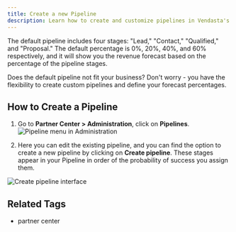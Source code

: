 ```yaml
---
title: Create a new Pipeline
description: Learn how to create and customize pipelines in Vendasta's Partner Center
---
```


The default pipeline includes four stages: "Lead," "Contact," "Qualified," and "Proposal." The default percentage is 0%, 20%, 40%, and 60% respectively, and it will show you the revenue forecast based on the percentage of the pipeline stages.

Does the default pipeline not fit your business? Don't worry - you have the flexibility to create custom pipelines and define your forecast percentages.

## How to Create a Pipeline

1. Go to **Partner Center > Administration**, click on **Pipelines**.
   ![Pipeline menu in Administration](./img/data-management/pipeline-menu.jpg)

2. Here you can edit the existing pipeline, and you can find the option to create a new pipeline by clicking on **Create pipeline**. These stages appear in your Pipeline in order of the probability of success you assign them.

![Create pipeline interface](./img/data-management/create-pipeline.jpg)

## Related Tags

- partner center